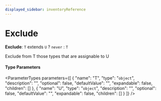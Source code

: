 ```yaml
---
displayed_sidebar: inventoryReference
---
```



# Exclude

 **Exclude**: `T` extends `U` ? `never` : `T`

Exclude from T those types that are assignable to U

#### Type Parameters

<ParameterTypes parameters={[
  {
    "name": "T",
    "type": "`object`",
    "description": "",
    "optional": false,
    "defaultValue": "",
    "expandable": false,
    "children": []
  },
  {
    "name": "U",
    "type": "`object`",
    "description": "",
    "optional": false,
    "defaultValue": "",
    "expandable": false,
    "children": []
  }
]} />
